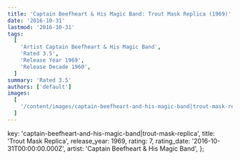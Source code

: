 ```yaml
---
title: 'Captain Beefheart & His Magic Band: Trout Mask Replica (1969)'
date: '2016-10-31'
lastmod: '2016-10-31'
tags:
  [
    'Artist Captain Beefheart & His Magic Band',
    'Rated 3.5',
    'Release Year 1969',
    'Release Decade 1960',
  ]
summary: 'Rated 3.5'
authors: ['default']
images:
  [
    '/content/images/captain-beefheart-and-his-magic-band|trout-mask-replica.jpg',
  ]
---
```


  key: 'captain-beefheart-and-his-magic-band|trout-mask-replica',
  title: 'Trout Mask Replica',
  release_year: 1969,
  rating: 7,
  rating_date: '2016-10-31T00:00:00.000Z',
  artist: 'Captain Beefheart & His Magic Band',
};

<MusicRating data={data} />
